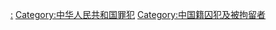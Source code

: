 [[Category:中华人民共和国死缓案件|:]]
[[Category:中华人民共和国罪犯|Category:中华人民共和国罪犯]]
[[Category:中国籍囚犯及被拘留者|Category:中国籍囚犯及被拘留者]]